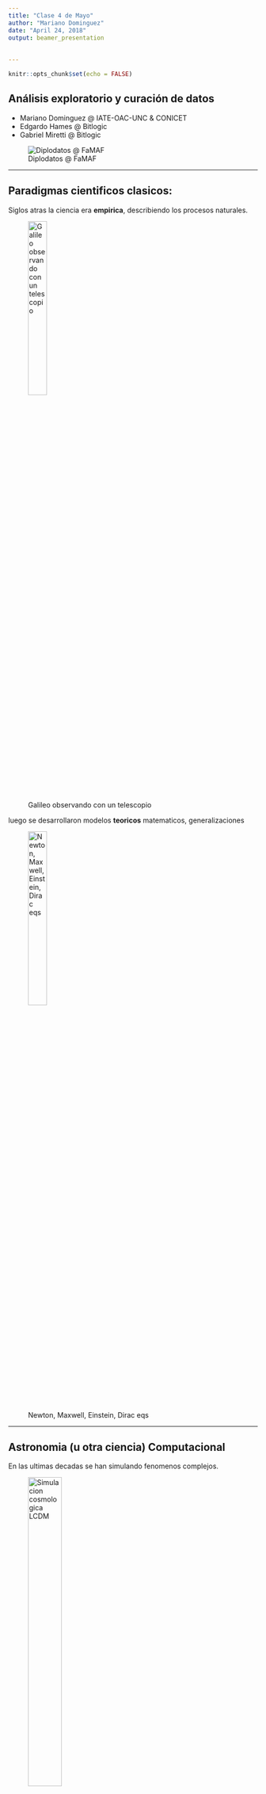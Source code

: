 ```yaml
---
title: "Clase 4 de Mayo"
author: "Mariano Dominguez"
date: "April 24, 2018"
output: beamer_presentation
 
  
---
```


```r
knitr::opts_chunk$set(echo = FALSE)
``` 
## Análisis exploratorio y curación de datos

- Mariano Dominguez @ IATE-OAC-UNC & CONICET
- Edgardo Hames @ Bitlogic
- Gabriel Miretti @ Bitlogic

![Diplodatos @ FaMAF](./img/logos-diplomatura-3.png)

***
## Paradigmas cientificos clasicos:

Siglos atras la ciencia era **empirica**, describiendo los procesos naturales.

![Galileo observando con un telescopio](./img/13693233.jpg){
width=30% }

luego se desarrollaron modelos **teoricos** matematicos, generalizaciones

![Newton, Maxwell, Einstein, Dirac eqs](./img/maxwellseq.jpg){
width=30% }

***
## Astronomia (u otra ciencia) Computacional 

En las ultimas decadas se han simulando fenomenos complejos.

![Simulacion cosmologica LCDM](./img/lcdm.jpeg){
width=40% 
}

***
## El cuarto paradigma en ciencia:

Hoy en dia la exploracion de datos (eScience) unifica la teoria, los experimentos y las simulaciones.

– Datos capturados por instrumentos o generados por una simulacion.
– Procesados por complejos pipelines de software.
– Cientifico analiza bases de datos utilizando tecnicas estadisticas.

![LSST telescopio y camara](./img/lsst.jpeg){
width=30% 
}


<http://www.astro.caltech.edu/~george/aybi199/4th_paradigm_book_complete_lr.pdf>

***
## Por que (no) R? es FLOSS!

Introduccion al lenguaje estadistico R <http://r-project.org> y CRAN <http://cran.r-project.org/> :
R consiste en una colleccion de software con una importante variedad de paquetes para analisis de datos,
matematica aplicada, estadistica , graficos y diferentes utilidades.  Los paquetes extras en CRAN son suministrados
por individuos o comunidades de expertos en biologia, economia, geologia y otros campos (ver <https://www.jstatsoft.org/index> ).

Existe una linda IDE: RStudio <https://www.rstudio.com/> y una muy buena biblioteca para graficos  ggplot2 (now ggviz).
Tambien existen diversas galeria de graficos en R y recientemente se ha establecido el consorcio R:
<https://www.r-consortium.org/> (Microsoft compro Revolution, ver tambien h2o).

Se ha realizado un considerable esfuerzo para conectar R con otros programas, lenguajes y sistemas estadisticos. 
Scripts en R pueden correr facilmente desde la consola, pero mas esfuerzo es necesario para correr programas
en otros lenguajes. R se conecta con C, C++, FORTRAN, JaVa, JavaScript, Matlab, Python, Perl, XLisp y Ruby.
En algunos casos, las interfaces son bidireccionales permitiendo el  interambio de variables.
***
## R Markdown

Esta es una presentacion en R Markdown. Markdown es un formato de sintaxis simple para crear documentos HTML, PDF y MS Word. Por mas detalles de comom utilizar R Markdown ver <http://rmarkdown.rstudio.com>.

Cuando se clickea el boton  **Knit**, un documento es generado que incluye el contenido asi como los outputs de 
de los chuncks de codigos R embebidos en el documento ver <https://legacy.gitbook.com/book/bids/the-practice-of-reproducible-research/details> y <https://arxiv.org/abs/1605.04339>. 

**Shiny** is un paquete de R que permite constriur apps interactivos  directamente en R Markdown, webpages o cosntruir dashboards. Ademas se pueden extender los  Shiny apss con temas CSS, htmlwidgets y herramientas de JavaScript <https://shiny.rstudio.com/galley> .

***
## Estadistica con R 

Una nocion basica es la de una muestra aleatoria.

En R es posible simular facilmente esta situacion con la funcion **sample**.
Si por ejemplo quiero elegir cinco numero aleatorios entre 1 y 40, escribo:

```r
sample(1:40,5)
```

Muestrear con reeemplazo es adecuado para modelar monedas o dados. Por ejemplo para
simular arrojar diez monedas podemos escribir:

```r
sample(c("H","T"), 10, replace=T)
```

Tambien se puede simular datos con diferentes probabilidades de cada resultado,
(por ejemplo tener una tasa de exitos del 90%) utilizando el argumento prob in sample:

```r
sample(c("succ", "fail"), 10, replace=T, prob=c(0.9, 0.1))
```

***
## Distribuciones discretas en R:

cuando las variables solo pueden tomar solamente valores finitos, es preferible dibujar un digrama de alfileres (pin), aqui podemos observar la distribucion binomial con n=50 y p=0.33.

```r
x <- 0:50
plot(x,dbinom(x,size=50,prob=.33),type="h")
```

***
## Numeros Aleatorios:

En general suena contradictorio generar numeros aleatorios en una computadora
dado que se supone que sus resultados son predecibles y reproducibles.
Lo que en realidad es posible es generar secuencias de numeros pseudo aleatorios, que para 
todos los efectos practicos se comportan como si fueran aleatorios. Ver sobre LCGs,
<http://www.aaronschlegel.com/series/random-number-generation/>


En estadistica se utilizan para crear conjuntos de datos simulados para estudiar
los efectos de los algoritmos. El uso de funciones que generan numeros aleatorios
es simple, por ejemplo numeros que siguen una distribucion normal:

```r
n=100
x <- rnorm (n, mean=0, sd=1)
mean(x)
sd(x)
quantile(x)
```

***
### Distribution uniforme

El generador basico en R es runif, cuya entrada es el numero de valores a ser generados.

```r
runif(10, min=2, max=5)
```

Veamos como funciona:


```r
Nsim=10^4
x=runif(Nsim)
x1=x[-Nsim]
x2=x[-1]
par(mfrow=c(1,3))
hist(x)
plot(x1,x2)
acf(x)
```

***
### Guardando las semillas.

runif no implica aleatoridad per se. runif(Nsim) es calcular una secuencia deterministica
 basada en un numero aleatorio inicial (semilla).


```r
set.seed(1)
runif(5)
set.seed(1)
runif(5)
set.seed(2)
runif(5)
```

```r
MC1seed <- .Random.seed # save the generator state
.Random.seed <- MC1seed # restore seed
```

***
### La transformacion Inversa del CDF:

Existe una transformacion simple, que nos permite transformar cualquier variable aleatoria
en una uniforme y mas importante viceversa.

Por ejemplo si $x$ esta dada por una densidad de probabilidad $f$ y una CDF $F$ , entonces vale la relacion: $F(x)=\int_{-\infty}^{x} f(t) \delta t$ y si elegmimos $U = F (X)$, con $U$ una 
variable aleatoria distribuida uniformemente.

Ejemplo: Si $X \propto exp$, entonces $F (x) = 1-e^{-x}$ . Resolviendo para $x$ en $u = 1-e^{-x}$
nos da $x = -log(1 - u)$. Por lo tanto si $u$ es uniforme, entonces $X \propto exp$

```r
Nsim=10^4
#number of random variables
U=runif(Nsim)
X=-log(U)
#transforms of uniforms
Y=rexp(Nsim)
#exponentials from R
par(mfrow=c(1,2))
#plots
hist(X,freq=F,main="Exp from Uniform")
hist(Y,freq=F,main="Exp from R")
```






***
## Submuestras

Los comandos subset(), which() and ifelse() son probablemente los mas utilizados en R.
Una manera de filtrar elementos de un vector es utilizar la funcion subset().

```r
# create a vector
x <- c(5,4:8,12)
x
y <- subset(x, x < 6)
y
```

***
## Utilizando which() 

identifica la posicion del vector donde se cumple (is TRUE) la condicion: 
Vea el siguiente ejemplo de como utilizarla:

```r
# create a vector
z <- c(6:10, 12, -3)
z
which(z > 8)
```
***
## Utilizando ifelse 

el comnado ifelse tiene dos opciones para ejecutar. Si la condicion es TRUE se ejecuta la primera, si la condicion es FALSE se ejecuta la segunda. La sintaxis es ifelse(condition, opcion1, opcion2). Un ejemplo a continuacion.

```r
# create a vector
x <- c(-2, 5:10, 15)
x
# if values are < 7 will code those 1, else will become 0
ifelse(x < 7, 1, 0)
# also you can do this
ifelse(x < 7, 1, x)
```

***
## Code the Matrix 1:

Creamos una matriz x con numeros provenientes de una funcion normal.
y llamamos a sus elementos con x[fila,columna]. 

```r
# matrix with 12 random numbers in 4 rows
x <- matrix(rnorm(12), nrow=4)
x 
# find the number in 3rd row and 2nd column
x[3,2]
```

***
## Code the Matrix 2:

tambien es posible referirse a una columna o fila u obtener las dimensiones.

```r
# show second columns
x[,2]
# show forth row
x[4,]
# find number or columns and rows in matrix
dim(x)
```


***
### Utilizando lazos en R:

Cada vez que alguna operacion debe ser repetida un lazo resulta util.
De acuerdo el manual de R, entre los comandos basicos de control de flujo,
las construcciones para lazos son: fort, while y repeat, con las clausulas 
adicionales break y next.

```r
?Control
```

Un ejemplo de un lazo simple:

```r
u1 <- rnorm(30) # create a vector filled with random normal values
print("This loop calculates the square of the first 10 elements of
vector u1")
usq<-0
for(i in 1:10)
{
usq[i]<-u1[i]*u1[i] # i-th element of u1 squared into i-th position
print(usq[i])
}
print(i)
```

Por lo que el bloque del lazo es contenido por {}.

***
### Lazos anidados

Supongamos que queremos manipular una matriz poniendo sus elementos con valores especificos:

```r
# nested for: multiplication table
mymat = matrix(nrow=30, ncol=30) # create a 30 x 30 matrix 
for(i in 1:dim(mymat)[1]){
   # for each row
   for(j in 1:dim(mymat)[2]){
      # for each column
      # assign values based on position: product of two indexes
      mymat[i,j] = i*j 
   }
}
mymat[1:10,1:10] # show just the upper left 10x10 chunk
```

***
### Vectorizacion 1:

es la operacion de convertir repetidas operaciones en numeros (escalares) en operaciones
en vectores o matrices. Muchos lazos pueden hacerse implicitos con vectorizacion.

el ejemplo mas elemental es la adicion de dos vectores v1 y v2 en un vector v3, lo que puede
hacerse elemento por elemento con un lazo:

```r
n=100
v1 <- rnorm(n)
v2 <- rnorm(n)  
v3 <- 0
#  
for (i in 1:n)
{
v3[i] <-v1[i] + v2[i]
}
```

***
### Vectorizacion 2:

o utilizando la forma vectorizada:

```r
v3 = v1 + v2
```

lo que permite utilizar eficientemente rutinas muy eficientes de algebra lineal
(BLAS)

Comparemos el tiempo de ejecucion entre ambas soluciones: 

```r
m=10; n=10;
mymat<-replicate(m, rnorm(n)) # create matrix of normal random numbers
mydframe=data.frame(mymat) # transform into data frame
# measure loop execution
system.time(
for (i in 1:m) {
for (j in 1:n) {
mydframe[i,j]<-mydframe[i,j] + 10*sin(0.75*pi)
}
}
)
```
Ejercicio: Mida el tiempo en una version vectorizada.

```r
#system.time(v1 + v2)  # ESO ESTA BIEN????
system.time(mydframe + 10*sin(0.75*pi))
```

***
### La familia de instrucciones apply.

Esta compuesta de funciones intrinsecamente vectorizada y esta compuesta de funciones
([s,l,m,r, t,v]apply) para manipular datos en forma de matrices en una forma repetitiva,
evitando el uso explicito de lazos. Las primeras tres son las mas utilizadas:

1. apply permite aplicar una funcion a filas (primer indice) o columnas (segundo indice) de una matriz.

2. lapply permite aplicar una dada funcion a cada elemento de una lista.

3. sapply igual que la anterior, pero se obtiene un  vector en lugar de una lista.

***

```r
#### elementary example of apply function
# define matrix mymat by replicating the sequence 1:5 for 4 times and transforming into a matrix
mymat<-matrix(rep(seq(5), 4), ncol = 5)
# mymat sum on rows
apply(mymat, 1, sum)
# mymat sum on columns
apply(mymat, 2, sum)
# produce a summary column wise (for each column)
apply(mymat, 2, function(x, y) summary(mymat))
```

***
## Importando y exportando datos.

Los datos en R pueden guardarse como archivos .Rdata con la funcion save.
Que luego pueden leerse en R con load.


```r
a <- 1:10
save(a, file = "Data.Rdata")
rm(a)
load("Data.Rdata")
print(a)
```

***
## Presentando los Data Frames:

El siguiente ejemplo crea un dataframe a y lo guarda como un archivo CSV con 
write.cvs. Luego el dataframe is cargado desde el archivo a una variable b con read.cvs.


```r
var1 <- 1:5
var2 <- (1:5) / 10
var3 <- c("Diplo", "Datos", "en", "FaMAF", "@UNC")
a <- data.frame(var1, var2, var3)
names(a) <- c("VariableInt", "VariableReal", "VariableChar")
write.csv(a, "Data.csv", row.names = FALSE)
 #rm(a)
b <- read.csv("Data.csv")
print(b)
```
***
## Creando un Data Frame

Un data frame es similar a una matriz, pero puede contener elementos numericos o texto.
La funcion que se utiliza para crear data frames es dataframe() por ej:

```r
# create a data frame
hospital <- c("Cordoba", "Buenos Aires")
pacientes <- c(150, 350)
df <- data.frame(hospital, pacientes)
df
# structure
str(df)
```

***
## Read Write Table

La funcion write.table guarda el contenido de un objeto en un archivo. El objeto es
tıpicamente un marco de datos (’data.frame’), pero puede ser cualquier otro tipo de objeto
(vector, matriz,. . . ).

```r
write.table(df,file="data.dat")  
``` 
La funcion read.table crea un marco de datos (’data frame’) y constituye la manera mas
usual de leer datos en forma tabular.

```r
misdatos <- read.table("data.dat")
misdatos$hospital
misdatos["hospital"]
```
crea un marco de datos denominado misdatos

***
cada variable recibira por defecto el nombre V1, V2,... y puede ser accedida individualmente
escribiendo misdatos$V1, misdatos$V2,... , o escribiendo misdatos["V1"], misdatos["V2"],...
, o, tambien escribiendo misdatos[,1], misdatos[,2 ], .. etc

Existen varias opciones con valores por defecto (aquellos usados por
R si son omitidos por el usuario). Para solicitar ayuda utilizar ?

```r
?read.table
```

Para mas ejemplos de uso de R puede consultarse <https://www.computerworld.com/article/2497464/business-intelligence/top-r-language-resources-to-improve-your-data-skills.html> en particular es muy recomendable el paquete <http://swirlstats.com/>

Para extender el manejo de R ver <http://adv-r.had.co.nz/>  y como construir paquetes
<http://r-pkgs.had.co.nz/> y por supuesto <www.r-graph-gallery.com>


***
## coffe & mate breack?

***
##  Algunos Datasets intrinsecos:

iris dataset
```r
str(iris)
```
bodyfat dataset, brief excursion to install.packages("") details:
```r
library(mboost)
data("bodyfat", package="TH.data")
str(bodyfat)
head(bodyfat)
```

***
## Exploracion de Datos 1: 
  
  
 * 1-Checkeando las dimensiones
```r
dim(iris)
```
 * 2 nombre de las variable o columnas
```r
names(iris)
```
 * 3 Structura
```r
str(iris)
```


***
## Exploracion de Datos 2:

 * 4 Attributos
```r
attributes(iris)
```
 
***
## Exploracion de Datos 3: 

  * 5 Veamos las primeras 5 filas
```r
iris[1:5,]
```
  * 6 Veamos los valores de alguna columna
```r
iris[1:10, "Sepal.Length"]
```

***
## Imputacion de valores NA 1:

```r
# Introduce missing values
set.seed(100)
original<-iris
iris[sample(1:nrow(iris), 40), "Sepal.Length"] <- NA
library(mice)
md.pattern(iris)
```

***
## Imputacion de valores NA 2:


Esto puede visualizarse como
```r
library(VIM)
aggr_plot <- aggr(iris, col=c('navyblue','red'), numbers=TRUE, sortVars=TRUE, labels=names(iris), cex.axis=.7, gap=3, ylab=c("Histogram #of missing data","Pattern"))
```

***
## Imputacion de valores NA 3:

Para tratar con valores perdidos, el metodo principal es imputar esos valores por ejemplo con la media, mediana, moda o valores cercanos. Otra opcion si se disponen de suficientes datos es ignorar esa medicion (na.action=na.omit)

```r
library(Hmisc)
impute(iris$Sepal.Length, mean)  # replace with mean
```


***
## Exploracion de variables individuales 1:

 * 1 Distribucion de cada variable
```r
iris<-original
summary(iris)
```

***
## Exploracion de variables individuales 2:

  * 2 Frecuencia
```r
table(iris$Species)
```
  * 3 Pie chart
```r
pie(table(iris$Species))
```

***
## Exploracion de variables individuales 3:

  * 4 media y varianza de la Sepal.Length
```r
mean(iris$Sepal.Length)
var(iris$Sepal.Length)
```

***
## Exploracion de variables individuales 4:

  * 5 Histogramas
```r
hist(iris$Sepal.Length)
```

***
## Exploracion de variables individuales 5:
  * 6 Densidad
```r
plot(density(iris$Sepal.Length))
```


***
## Errores como features:

El vocabulario internacional de metrologia (VIM) define una cantidad como **una propiedad de 
un fenomeno, cuerpo o substancia, donde la propiedad tiene una magnitud que puede ser expresada
como un numero y una referencia**.

donde tipicamente el numero es el **valor de una cantidad** obtenida mediante un procedimiento de
medicion, y la referencia es la **unidad de medicion**.

Adicionalmente, toda cantidad debe tener asociada alguna indicacion sobre la calidad de la medicion,
esto es un atributo cuantificable conocido como **incerteza o error**, que caracteriza que dispersion de
valores que pueden ser atribuibles a una dada medicion.

Las incertezas pueden ser directamente medidas o derivadas en el caso de una medicion indirecta 
(Potencia=Voltaje*corriente) y deben obtenerse por propagacion. Ver las librerias units y errors en CRAN,
para un uso adecuado de las mismas como features o cuando se generan nuevos.

***
## Explorando multiples variables 1:


* 1 covariance of two variables
```r
cov(iris$Sepal.Length, iris$Petal.Length)
```
* 2 Correlation of two variables
```r
cor(iris$Sepal.Length, iris$Petal.Length)
```

***
## Explorando multiples variables 2:
* 3 Distribution in subsets
```r
aggregate(Sepal.Length ~ Species, summary, data=iris)
```


***
## Explorando multiples variables 3:
* 4 Box Plot
```r
boxplot(Sepal.Length~Species, data=iris)
```

***
## Explorando multiples variables 4:
* 5 Scatter plot
```r
plot(iris$Sepal.Length, iris$Sepal.Width)
```

***
## Explorando multiples variables 5:
* 6 Pairs plot
```r
pairs(iris)
```

***
## Explorando multiples variables 6:
* 7 other complicated plots
```r
library(lattice)
splom(~iris[1:3] | Species, data = iris, pscales = 0,varnames = c("Sepal\nLength", "Sepal\nWidth", "Petal\nLength"))
```

***
## Explorando multiples variables 7:
```r
parallel(~iris[, 1:4] | Species, data = iris, layout = c(3, 1))
```
***
## More Exploration

* 3D Scatter plot
```r
library(scatterplot3d)
scatterplot3d(iris$Petal.Width, iris$Sepal.Length, iris$Sepal.Width)
```

***
## More Exploration

* Level Plot
```r
library(lattice)
print(levelplot(Petal.Width~Sepal.Length*Sepal.Width, iris, cuts=9, col.regions=grey.colors(10)))
```

***
## More Exploration

* Contour
```r
filled.contour(volcano, color = terrain.colors, asp = 1, plot.axes=contour(volcano, add=T) )
```

***
## More Exploration

* 3D Surface
```r
persp(volcano, theta = 25, phi = 30, expand = 0.5, col = "lightblue")
```

***
## More Exploration

* Interactive 3D Scatter Plot
```r
library(rgl)
plot3d(iris$Petal.Width, iris$Sepal.Length, iris$Sepal.Width)
```

***
## Writing plots as pdf/ps.

* Save as a .PDF file
```r
pdf("myPlot.pdf")
x <- 1:50
plot(x, log(x))
graphics.off()
```

* Save as a postscript file
```r
postscript("myPlot.ps")
x <- -20:20
plot(x, x^2)
graphics.off()
```

***
## Writing plots as png/jpeg

* Find temp.. or save as png or jpg
```r
jpeg("plot.jpg")
plot(x, 1/x)
dev.off()
```


***
## Ejercicios:

Visualizacion es una herramienta muy importante para la generacion de intuicion, pero
raramente uno tiene los datos en la forma necesaria. Frecuentemente se necesitara 
crear nuevas variables o simplemente reordenarlas.

Exploraremos ahora la manipulacion basica utilizando un conjunto de datos sobre los
vuelos en Nueva York en 2013.

```r
library(nycflights13)
fligths<-nycflights13::flights
fligths
```

***
## Practico 1: Entregar un Rmd donde se encuentren todos los vuelos que:

- Que arribaron con un retraso de mas de dos horas.
- Volaron hacia Houston (IAH o HOU)
- Fueron operados por United, American o Delta.
- Salieron en Verano (Julio, Agosto y Septiembre)
- Arrivaron mas de dos horas tarde, pero salieron bien.
- Salieron entre medianoche y las 6 am.


***


